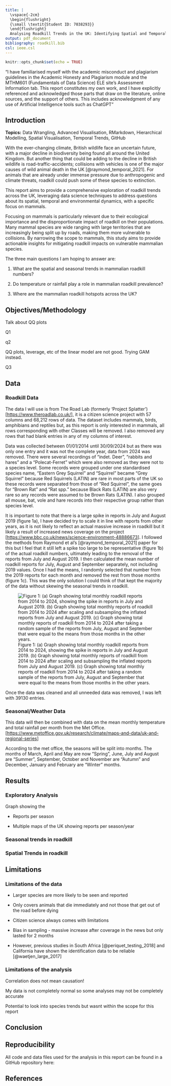 ```yaml
---
title: |
  \vspace{-2cm}
  \begin{flushright}
  {\small \textit{Student ID: 7038293}}
  \end{flushright}
  Analysing Roadkill Trends in the UK: Identifying Spatial and Temporal Patterns
output: pdf_document
bibliography: roadkill.bib
csl: ieee.csl
---
```


```r
knitr::opts_chunk$set(echo = TRUE)
```

“I have familiarised myself with the academic misconduct and plagiarism guidelines in the Academic Honesty and Plagiarism module and the MTHM601 (Fundamentals of Data Science) ELE site’s Assessment Information tab. This report constitutes my own work, and I have explicitly referenced and acknowledged those parts that draw on the literature, online sources, and the support of others. This includes acknowledgment of any use of Artificial Intelligence tools such as ChatGPT”

## Introduction

**Topics:** Data Wrangling, Advanced Visualisation, RMarkdown, Hierarchical Modelling, Spatial Visualisation, Temporal Trends, GitHub

With the ever-changing climate, British wildlife face an uncertain future, with a major decline in biodiversity being found all around the United Kingdom. But another thing that could be adding to the decline in British wildlife is road-traffic-accidents; collisions with vehicles is one of the major causes of wild animal death in the UK [@raymond_temporal_2021]. For animals that are already under immense pressure due to anthropogenic and climate threats, roadkill could push some of these species to extinction.

This report aims to provide a comprehensive exploration of roadkill trends across the UK, leveraging data science techniques to address questions about its spatial, temporal and environmental dynamics, with a specific focus on mammals.

Focusing on mammals is particularly relevant due to their ecological importance and the disproportionate impact of roadkill on their populations. Many mammal species are wide ranging with large territories that are increasingly being split up by roads, making them more vulnerable to collisions. By narrowing the scope to mammals, this study aims to provide actionable insights for mitigating roadkill impacts on vulnerable mammalian species.

The three main questions I am hoping to answer are:

1.  What are the spatial and seasonal trends in mammalian roadkill numbers?

2.  Do temperature or rainfall play a role in mammalian roadkill prevalence?

3.  Where are the mammalian roadkill hotspots across the UK?

## Objectives/Methodology

Talk about QQ plots

Q1

q2

QQ plots, leverage, etc of the linear model are not good. Trying GAM instead.

Q3

## Data

### Roadkill Data

The data I will use is from The Road Lab (formerly 'Project Splatter') [<https://www.theroadlab.co.uk/>], it is a citizen science project with 57 columns and 68,212 rows of data. The dataset includes mammals, birds, amphibians and reptiles but, as this report is only interested in mammals, all rows corresponding with other Classes will be removed. I also removed any rows that had blank entries in any of my columns of interest.

Data was collected between 01/01/2014 until 30/09/2024 but as there was only one entry and it was not the complete year, data from 2024 was removed. There were several recordings of “indet. Deer”, "rabbits and hares" and a "Polecat-Ferret" which were also removed as they were not to a species level. Some records were grouped under one standardised species name, "Eastern Grey Squirrel" and "Squirrel" became "Grey Squirrel" because Red Squirrels (LATIN) are rare in most parts of the UK so these records were separated from those of "Red Squirrel", the same goes for "Brown Rat" and "Rat spp." because Black Rats (LATIN) are also very rare so any records were assumed to be Brown Rats (LATIN). I also grouped all mouse, bat, vole and hare records into their respective group rather than species level.

It is important to note that there is a large spike in reports in July and August 2019 (figure 1a), I have decided try to scale it in line with reports from other years, as it is not likely to reflect an actual massive increase in roadkill but it likely a result of increased news coverage on the project [<https://www.bbc.co.uk/news/science-environment-48886673>]. I followed the methods from Raymond et al's [@raymond_temporal_2021] paper for this but I feel that it still left a spike too large to be representative (figure 1b) of the actual roadkill numbers, ultimately leading to the removal of the reports from July and August 2019. I then calculated the mean number of roadkill reports for July, August and September separately, not including 2019 values. Once I had the means, I randomly selected that number from the 2019 reports for each month and removed the rest from those months (figure 1c). This was the only solution I could think of that kept the majority of the data without skewing the seasonal trends in roadkill.

![Figure 1: (a) Graph showing total monthly roadkill reports from 2014 to 2024, showing the spike in reports in July and August 2019. (b) Graph showing total monthly reports of roadkill from 2014 to 2024 after scaling and subsampling the inflated reports from July and August 2019. (c) Graph showing total monthly reports of roadkill from 2014 to 2024 after taking a random sample of the reports from July, August and September that were equal to the means from those months in the other years.](images/clipboard-2178438044.png)

Once the data was cleaned and all unneeded data was removed, I was left with 39130 entries.

### Seasonal/Weather Data

This data will then be combined with data on the mean monthly temperature and total rainfall per month from the Met Office. [<https://www.metoffice.gov.uk/research/climate/maps-and-data/uk-and-regional-series>]

According to the met office, the seasons will be split into months. The months of March, April and May are now "Spring", June, July and August are "Summer", September, October and November are "Autumn" and December, January and February are "Winter" months.

## Results

### Exploratory Analysis

Graph showing the

-   Reports per season

-   Multiple maps of the UK showing reports per season/year

### Seasonal trends in roadkill

### Spatial Trends in roadkill

## Limitations

### Limitations of the data

-   Larger species are more likely to be seen and reported

-   Only covers animals that die immediately and not those that get out of the road before dying

-   Citizen science always comes with limitations

-   Bias in sampling - massive increase after coverage in the news but only lasted for 2 months

-   However, previous studies in South Africa [@periquet_testing_2018] and California have shown the identification data to be reliable [@waetjen_large_2017]

### Limitations of the analysis

Correlation does not mean causation!

My data is not completely normal so some analyses may not be completely accurate

Potential to look into species trends but wasnt within the scope for this report

## Conclusion

## Reproducibility

All code and data files used for the analysis in this report can be found in a GitHub repository here:

## References
